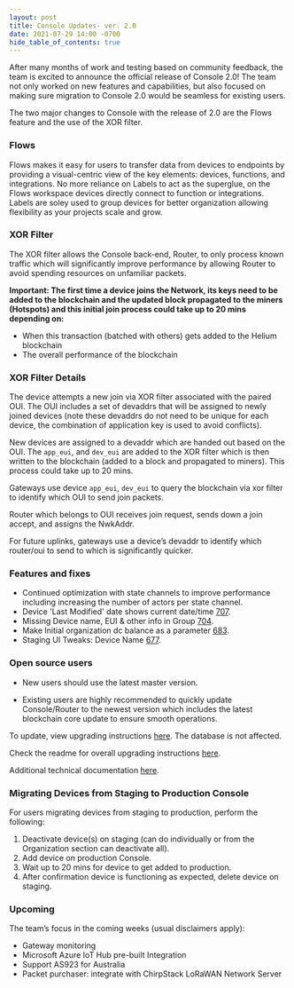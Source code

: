 ```yaml
---
layout: post
title: Console Updates- ver. 2.0
date: 2021-07-29 14:00 -0700
hide_table_of_contents: true
---
```


After many months of work and testing based on community feedback, the team is excited to announce
the official release of Console 2.0! The team not only worked on new features and capabilities, but
also focused on making sure migration to Console 2.0 would be seamless for existing users.

<!--truncate-->

The two major changes to Console with the release of 2.0 are the Flows feature and the use of the
XOR filter.

### Flows

Flows makes it easy for users to transfer data from devices to endpoints by providing a
visual-centric view of the key elements: devices, functions, and integrations. No more reliance on
Labels to act as the superglue, on the Flows workspace devices directly connect to function or
integrations. Labels are soley used to group devices for better organization allowing flexibility as
your projects scale and grow.

### XOR Filter

The XOR filter allows the Console back-end, Router, to only process known traffic which will
significantly improve performance by allowing Router to avoid spending resources on unfamiliar
packets.

**Important: The first time a device joins the Network, its keys need to be added to the blockchain
and the updated block propagated to the miners (Hotspots) and this initial join process could take
up to 20 mins depending on:**

- When this transaction (batched with others) gets added to the Helium blockchain
- The overall performance of the blockchain

### XOR Filter Details

The device attempts a new join via XOR filter associated with the paired OUI. The OUI includes a set
of devaddrs that will be assigned to newly joined devices (note these devaddrs do not need to be
unique for each device, the combination of application key is used to avoid conflicts).

New devices are assigned to a devaddr which are handed out based on the OUI. The `app_eui`, and
`dev_eui` are added to the XOR filter which is then written to the blockchain (added to a block and
propagated to miners). This process could take up to 20 mins.

Gateways use device `app_eui`, `dev_eui` to query the blockchain via xor filter to identify which
OUI to send join packets.

Router which belongs to OUI receives join request, sends down a join accept, and assigns the
NwkAddr.

For future uplinks, gateways use a device’s devaddr to identify which router/oui to send to which is
significantly quicker.

### Features and fixes

- Continued optimization with state channels to improve performance including increasing the number
  of actors per state channel.
- Device 'Last Modified' date shows current date/time
  [707](https://github.com/helium/console/issues/707).
- Missing Device name, EUI & other info in Group
  [704](https://github.com/helium/console/issues/704).
- Make Initial organization dc balance as a parameter
  [683](https://github.com/helium/console/issues/683).
- Staging UI Tweaks: Device Name [677](https://github.com/helium/console/issues/677).

### Open source users

- New users should use the latest master version.

- Existing users are highly recommended to quickly update Console/Router to the newest version which
  includes the latest blockchain core update to ensure smooth operations.

To update, view upgrading instructions
[here](https://github.com/helium/console/releases/tag/2021.07.29). The database is not affected.

Check the readme for overall upgrading instructions
[here](https://github.com/helium/console#upgrading-your-open-source-consolerouter).

Additional technical documentation
[here](https://docs.helium.com/use-the-network/run-console/#console-setup).

### Migrating Devices from Staging to Production Console

For users migrating devices from staging to production, perform the following:

1. Deactivate device(s) on staging (can do individually or from the Organization section can
   deactivate all).
2. Add device on production Console.
3. Wait up to 20 mins for device to get added to production.
4. After confirmation device is functioning as expected, delete device on staging.

### Upcoming

The team’s focus in the coming weeks (usual disclaimers apply):

- Gateway monitoring
- Microsoft Azure IoT Hub pre-built Integration
- Support AS923 for Australia
- Packet purchaser: integrate with ChirpStack LoRaWAN Network Server
